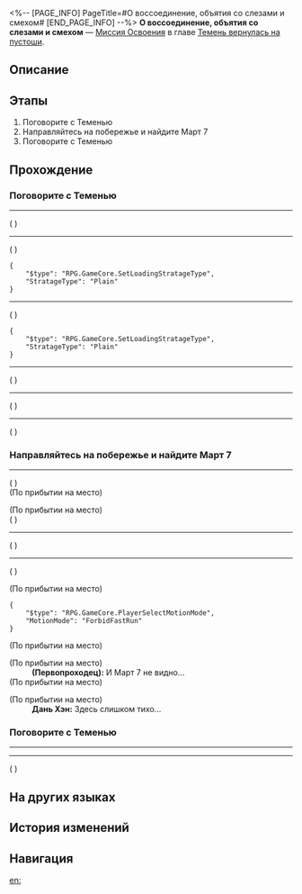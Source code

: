 <%-- [PAGE_INFO]
PageTitle=#О воссоединение, объятия со слезами и смехом#
[END_PAGE_INFO] --%>
{{Дополнить|Диалоги.}}
{{Миссия Инфобокс
|id              = 1043651
|Название        = 
|Изображение     = Миссия О воссоединение, объятия со слезами и смехом.png
|Тип             = Миссия Освоения
|Событие         = 
|Глава           = Темень вернулась на пустоши
|Условия         = 
|Персонажи       = Дань Хэн; Первопроходец
|СтартЛокация    = [[Амфореус]] — [[Мир внутри камеры]]
|Мир             = Амфореус
|Предыдущая      = 
|Следующая       = 
|Награды         = Опыт Освоения*400; Звёздный нефрит*50; Путеводитель путешественника*4; Очищенный эфир*4; Беспорядочная амброзия*160; Кредиты*50 000
}}
'''О воссоединение, объятия со слезами и смехом''' — [[Миссия Освоения]] в главе [[Темень вернулась на пустоши]].

==Описание==
{{Описание|<!--официальное описание из Перекрёстка судеб-->}}

==Этапы==
# Поговорите с Теменью
# Направляйтесь на побережье и найдите Март 7
# Поговорите с Теменью

==Прохождение==
{{Дополнить}}
===Поговорите с Теменью===
{{Описание миссии|тип=Миссия Освоения|локация=Мир внутри камеры|На самом деле Темень во многом помогла Март 7... Друг она или враг? Лучший способ выяснить это - поговорить с ней.}}
{{Диалог Начало}}
----
;({{tx|Unknown performance}}<!--Error: ENOENT: no such file or directory, open 'R:\Utils\HSR\3.6\Story\Discussion\Mission\1043660\DS104366003.json'-->)
----
;({{tx|Unknown performance}}<!--Error: ENOENT: no such file or directory, open 'R:\Utils\HSR\3.6\Story\Discussion\Mission\1043660\DS104366006.json'-->)
<pre>{
	"$type": "RPG.GameCore.SetLoadingStratageType",
	"StratageType": "Plain"
}</pre>
----
;({{tx|Unknown performance}}<!--Error: ENOENT: no such file or directory, open 'R:\Utils\HSR\3.6\Story\Discussion\Mission\1043660\DS104366007.json'-->)
<pre>{
	"$type": "RPG.GameCore.SetLoadingStratageType",
	"StratageType": "Plain"
}</pre>
----
;({{tx|Unknown performance}}<!--Error: ENOENT: no such file or directory, open 'R:\Utils\HSR\3.6\Story\Discussion\Mission\1043660\DS104366008.json'-->)
----
;({{tx|Unknown performance}}<!--Error: ENOENT: no such file or directory, open 'R:\Utils\HSR\3.6\Story\Discussion\Mission\1043660\DS104366009.json'-->)
----
;({{tx|Unknown performance}}<!--Error: ENOENT: no such file or directory, open 'R:\Utils\HSR\3.6\Story\Mission\1043660\Story104366010.json'-->)
{{Диалог Конец}}

===Направляйтесь на побережье и найдите Март 7===
{{Описание миссии|тип=Миссия Освоения|локация=Мир внутри камеры|Что будет с Март... Кто же там сидит? Март или Темень?}}
{{Диалог Начало}}
----
;({{tx|Unknown performance}}<!--Error: ENOENT: no such file or directory, open 'R:\Utils\HSR\3.6\Story\Discussion\Mission\1043660\DS104366011.json'-->)
;(По прибытии на место)

;(По прибытии на место)
;({{tx|Unknown performance}}<!--Error: ENOENT: no such file or directory, open 'R:\Utils\HSR\3.6\Story\Mission\1043660\Story104366012.json'-->)
----
;({{tx|Unknown performance}}<!--Error: ENOENT: no such file or directory, open 'R:\Utils\HSR\3.6\Config\Level\Mission\1043660\Act\Act104366015.json'-->)
----
;({{tx|Unknown performance}}<!--Error: ENOENT: no such file or directory, open 'R:\Utils\HSR\3.6\Story\Discussion\Mission\1043660\DS104366013.json'-->)

;(По прибытии на место)
<pre>{
	"$type": "RPG.GameCore.PlayerSelectMotionMode",
	"MotionMode": "ForbidFastRun"
}</pre>
;(По прибытии на место)

;(По прибытии на место)
:'''(Первопроходец):''' И Март 7 не видно...
;(По прибытии на место)

;(По прибытии на место)
:'''Дань Хэн:''' Здесь слишком тихо...
{{Диалог Конец}}

===Поговорите с Теменью===
{{Описание миссии|тип=Миссия Освоения|локация=Мир внутри камеры|На самом деле Темень во многом помогла Март 7... Друг она или враг? Лучший способ выяснить это - поговорить с ней.}}
{{Диалог Начало}}
----
----
;({{tx|Unknown performance}}<!--Error: ENOENT: no such file or directory, open 'R:\Utils\HSR\3.6\Story\Discussion\Mission\1043660\DS104366006.json'-->)
{{Диалог Конец}}

==На других языках==
{{На других языках
|en   = Reunion, Promise of Tears and Smiles
|zhs  = 重逢啊，笑泪相拥的约定
|zht  = 重逢啊，笑淚相擁的約定
|ja   = 再会、笑顔と涙で会う約束
|ko   = 재회여, 웃음과 눈물이 함께하는 약속이구나
|es   = Reencuentro, una promesa de sonrisas y lágrimas
|fr   = Retrouvailles, promesse de larmes et de sourires
|ru   = О воссоединение, объятия со слезами и смехом
|th   = พบพานอีกครา สัญญาแห่งรอยยิ้มและน้ำตา
|vi   = Hỡi Trùng Phùng, Lời Hẹn Của Nụ Cười Và Nước Mắt
|de   = O Wiedersehen, ein Versprechen von Tränen und Lächeln
|id   = Reuni, Janji yang Diiringi Tawa dan Air Mata
|pt   = Reencontro, Promessa de Lágrimas e Sorrisos
}}

==История изменений==
{{История изменений|3.6}}

==Навигация==
{{Миссия Освоения Навбокс|Глава }}

[[en:]]
